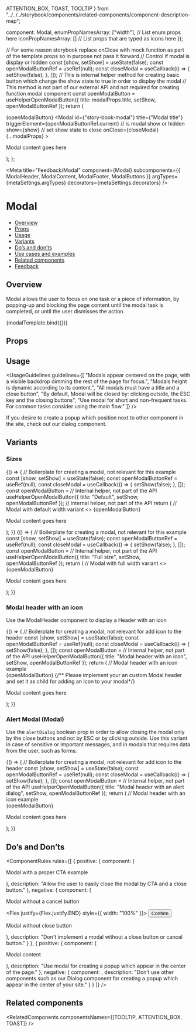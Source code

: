   ATTENTION_BOX,
  TOAST,
  TOOLTIP
} from "../../../storybook/components/related-components/component-description-map";

  component: Modal,
  enumPropNamesArray: ["width"], // List enum props here
  iconPropNamesArray: [] // List props that are typed as icons here
});

  // For some reason storybook replace onClose with mock function as part of the template props so in purpose not pass it forward
  // Control if modal is display or hidden
  const [show, setShow] = useState(false);
  const openModalButtonRef = useRef(null);
  const closeModal = useCallback(() => {
    setShow(false);
  }, []);
  // This is internal helper method for creating basic button which change the show state to true in order to display the modal
  // This method is not part of our external API and not required for creating function modal component
  const openModalButton = useHelperOpenModalButton({ title: modalProps.title, setShow, openModalButtonRef });
  return (
    <div>
      {openModalButton}
      <Modal
        id={"story-book-modal"}
        title={"Modal title"}
        triggerElement={openModalButtonRef.current}
        // is modal show or hidden
        show={show}
        // set show state to close
        onClose={closeModal}
        {...modalProps}
      >
        <ModalContent>
          <p className="modal-content">Modal content goes here</p>
        </ModalContent>
        <ModalFooter>
          <ModalButtons onCancel={closeModal} onConfirm={closeModal} />
        </ModalFooter>
      </Modal>
    </div>
  );
};

<Meta
  title="Feedback/Modal"
  component={Modal}
  subcomponents={{ ModalHeader, ModalContent, ModalFooter, ModalButtons }}
  argTypes={metaSettings.argTypes}
  decorators={metaSettings.decorators}
/>

<!--- Component documentation -->

# Modal

- [Overview](#overview)
- [Props](#props)
- [Usage](#usage)
- [Variants](#variants)
- [Do’s and don’ts](#dos-and-donts)
- [Use cases and examples](#use-cases-and-examples)
- [Related components](#related-components)
- [Feedback](#feedback)

## Overview

Modal allows the user to focus on one task or a piece of information, by popping-up and blocking the page content until the modal task is completed, or until the user dismisses the action.

<Canvas>
  <Story name="Overview">{modalTemplate.bind({})}</Story>
</Canvas>

## Props

<ArgsTable story="Overview" />

## Usage

<UsageGuidelines
  guidelines={[
    "Modals appear centered on the page, with a visible backdrop dimming the rest of the page for focus.",
    "Modals height is dynamic according to its content.",
    "All modals must have a title and a close button",
    "By default, Modal will be closed by: clicking outside, the ESC key and the closing buttons",
    "Use modal for short and non-frequent tasks. For common tasks consider using the main flow."
  ]}
/>

<Tip>
  If you desire to create a popup which position next to other component in the site, check out our dialog component.
</Tip>

## Variants

### Sizes

<Canvas>
  <Story name="Width variants - Normal">
    {() => {
      // Boilerplate for creating a modal, not relevant for this example
      const [show, setShow] = useState(false);
      const openModalButtonRef = useRef(null);
      const closeModal = useCallback(() => {
        setShow(false);
      }, []);
      const openModalButton = // Internal helper, not part of the API
        useHelperOpenModalButton({ title: "Default", setShow, openModalButtonRef }); // internal helper, not part of the API
      return (
        // Modal with default width variant
        <>
          {openModalButton}
          <Modal
            id="story-book-modal"
            title="Default"
            triggerElement={openModalButtonRef.current}
            show={show}
            onClose={closeModal}
            // Width prop effects on the modal width
            width={Modal.width.DEFAULT}
          >
            <ModalContent>
              <p className="modal-content">Modal content goes here</p>
            </ModalContent>
            <ModalFooter>
              <ModalButtons onCancel={closeModal} onConfirm={closeModal} />
            </ModalFooter>
          </Modal>
        </>
      );
    }}
  </Story>
  <Story name="Width variants - Full">
    {() => {
      // Boilerplate for creating a modal, not relevant for this example
      const [show, setShow] = useState(false);
      const openModalButtonRef = useRef(null);
      const closeModal = useCallback(() => {
        setShow(false);
      }, []);
      const openModalButton = // Internal helper, not part of the API
        useHelperOpenModalButton({ title: "Full size", setShow, openModalButtonRef });
      return (
        // Modal with full width variant
        <>
          {openModalButton}
          <Modal
            id="story-book-modal"
            title="Full size"
            triggerElement={openModalButtonRef.current}
            show={show}
            onClose={closeModal}
            // Width prop effects on the modal width
            width={Modal.width.FULL_WIDTH}
          >
            <ModalContent>
              <p className="modal-content">Modal content goes here</p>
            </ModalContent>
            <ModalFooter>
              <ModalButtons onCancel={closeModal} onConfirm={closeModal} />
            </ModalFooter>
          </Modal>
        </>
      );
    }}
  </Story>
</Canvas>

### Modal header with an icon

Use the ModalHeader component to display a Header with an icon

<Canvas>
  <Story name="Modal with icon">
    {() => {
      // Boilerplate for creating a modal, not relevant for add icon to the header
      const [show, setShow] = useState(false);
      const openModalButtonRef = useRef(null);
      const closeModal = useCallback(() => {
        setShow(false);
      }, []);
      const openModalButton = // Internal helper, not part of the API
        useHelperOpenModalButton({
          title: "Modal header with an icon",
          setShow,
          openModalButtonRef
        });
      return (
        // Modal header with an icon example
        <div>
          {openModalButton}
          <Modal
            id={"story-book-modal"}
            title="Modal header with an Icon"
            triggerElement={openModalButtonRef.current}
            show={show}
            onClose={closeModal}
            closeButtonAriaLabel={"close"}
            width={Modal.width.DEFAULT}
          >
            {/** Please implement your an custom Modal header and set it as child for adding an Icon to your modal*/}
            <ModalHeader title={"Modal Title"} icon={Settings} />
            <ModalContent>
              <p className="modal-content">Modal content goes here</p>
            </ModalContent>
            <ModalFooter>
              <ModalButtons onCancel={closeModal} onConfirm={closeModal} />
            </ModalFooter>
          </Modal>
        </div>
      );
    }}
  </Story>
</Canvas>

### Alert Modal (Modal)

Use the `alertDialog` boolean prop in order to allow closing the modal only by the close buttons and not by ESC or by
clicking outside. Use this variant in case of sensitive or important messages, and in modals that requires data from the user, such as forms.

<Canvas>
  <Canvas>
    <Story name="Alert Modal">
      {() => {
        // Boilerplate for creating a modal, not relevant for add icon to the header
        const [show, setShow] = useState(false);
        const openModalButtonRef = useRef(null);
        const closeModal = useCallback(() => {
          setShow(false);
        }, []);
        const openModalButton = // Internal helper, not part of the API
          useHelperOpenModalButton({
            title: "Modal header with an alert dialog",
            setShow,
            openModalButtonRef
          });
        return (
          // Modal header with an icon example
          <div>
            {openModalButton}
            <Modal
              alertDialog // this makes your modal as alert dialog
              id="story-book-modal"
              title="A"
              triggerElement={openModalButtonRef.current}
              show={show}
              onClose={closeModal}
            >
              <ModalContent>
                <p className="modal-content">Modal content goes here</p>
              </ModalContent>
              <ModalFooter>
                <ModalButtons onCancel={closeModal} onConfirm={closeModal} />
              </ModalFooter>
            </Modal>
          </div>
        );
      }}
    </Story>
  </Canvas>
</Canvas>

## Do’s and Don’ts

<ComponentRules
  rules={[
    {
      positive: {
        component: (
          <ModalExampleWrapper bestPractice modalTitle="Modal title" buttonTitle="Modal with a proper CTA">
            <p>Modal with a proper CTA example</p>
          </ModalExampleWrapper>
        ),
        description: "Allow the user to easily close the modal by CTA and a close button."
      },
      negative: {
        component: (
          <Flex direction={Flex.directions.COLUMN} gap={Flex.gaps.SMALL}>
            <ModalExampleWrapper
              bestPractice={false}
              hideFooter
              modalTitle="Modal title"
              buttonTitle="Modal without cancel button"
            >
              <p>Modal without a cancel button</p>
              <ModalFooter>
                <Flex justify={Flex.justify.END} style={{ width: "100%" }}>
                  <Button>Confirm</Button>
                </Flex>
              </ModalFooter>
            </ModalExampleWrapper>
            <ModalExampleWrapper
              bestPractice={false}
              hideCloseButton
              modalTitle="Modal title"
              buttonTitle="Modal without close button"
            >
              <p>Modal without close button</p>
              <ModalFooter></ModalFooter>
            </ModalExampleWrapper>
          </Flex>
        ),
        description: "Don't implement a modal without a close button or cancel button."
      }
    },
    {
      positive: {
        component: (
          <ModalExampleWrapper bestPractice modalTitle="Modal title" buttonTitle="Centered Modal component">
            <p>Modal content</p>
          </ModalExampleWrapper>
        ),
        description: "Use modal for creating a popup which appear in the center of the page."
      },
      negative: {
        component: <DialogAsModalBadExample />,
        description:
          "Don’t use other components such as our Dialog component for creating a popup which appear in the center of your site."
      }
    }
  ]}
/>

## Related components

<RelatedComponents componentsNames={[TOOLTIP, ATTENTION_BOX, TOAST]} />

